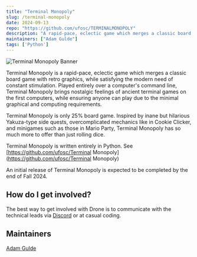 ```yaml
---
title: "Terminal Monopoly"
slug: /terminal-monopoly
date: 2024-09-13
repo: "https://github.com/ufosc/TERMINALMONOPOLY"
description: "A rapid-pace, eclectic game which merges a classic board game with retro graphics, while satisfying the modern need of constant stimulation."
maintainers: ["Adam Gulde"]
tags: ['Python']
---
```


![Terminal Monopoly Banner](https://i.imgur.com/Jv1LeWN.gif)

Terminal Monopoly is a rapid-pace, eclectic game which merges a classic board game with retro graphics, while satisfying the modern need of constant stimulation. Played entirely over a computer's command line, Terminal Monopoly brings nostalgic feelings of ancient terminal games on the first computers, while ensuring anyone can play due to the minimal graphical and computing requirements.

Terminal Monopoly is only 25% board game. Inspired by inane but hilarious Yakuza-type side quests, overcomplicated mechanics like in Cookie Clicker, and minigames such as those in Mario Party, Terminal Monopoly has so much more to offer than just rolling dice.

Terminal Monopoly is written entirely in Python. See [https://github.com/ufosc/Terminal Monopoly](https://github.com/ufosc/Terminal Monopoly)

An initial release of Terminal Monopoly is expected to be completed by the end of Fall 2024.

## How do I get involved?
The best way to get involved with Drone is to communicate with the technical leads via [Discord](https://discord.gg/Gsxej6u) or at casual coding.

## Maintainers
[Adam Gulde](https://github.com/adamgulde)
